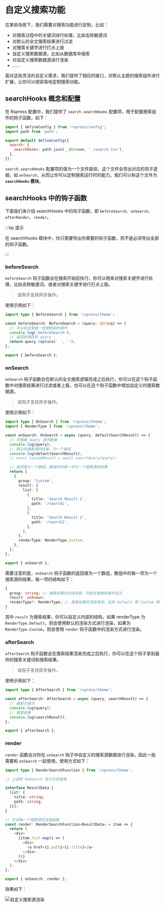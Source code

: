 # 自定义搜索功能

在某些场景下，我们需要对搜索功能进行定制，比如：

- 对搜索过程中的关键词进行处理，比如去除敏感词
- 对默认的全文搜索结果进行过滤
- 对搜索关键字进行打点上报
- 自定义搜索数据源，比如从数据库中搜索
- 对自定义搜索数据源进行渲染
- ......

面对这些灵活的自定义需求，我们提供了相应的接口，对默认主题的搜索组件进行扩展，让你可以很容易地定制搜索功能。

## searchHooks 概念和配置

在 Rspress 配置中，我们提供了 `search.searchHooks` 配置项，用于配置搜索组件的钩子函数，如下：

```js
import { defineConfig } from 'rspress/config';
import path from 'path';

export default defineConfig({
  search: {
    searchHooks: path.join(__dirname, './search.tsx'),
  },
});
```

`search.searchHooks` 配置项的值为一个文件路径，这个文件会导出对应的钩子逻辑，如 `onSearch`，从而让你可以定制搜索运行时的能力。我们可以称这个文件为 **`searchHooks` 模块**。

## searchHooks 中的钩子函数

下面我们来介绍 searchHooks 中的钩子函数，即 `beforeSearch`、`onSearch`、`afterRender`、`render`。

:::tip 提示

在 searchHooks 模块中，你只需要导出你需要的钩子函数，而不是必须导出全部的钩子函数。

:::

### beforeSearch

`beforeSearch` 钩子函数会在搜索开始前执行，你可以用来对搜索关键字进行处理，比如去除敏感词，或者对搜索关键字进行打点上报。

> 该钩子支持异步操作。

使用示例如下：

```ts
import type { BeforeSearch } from 'rspress/theme';

const beforeSearch: BeforeSearch = (query: string) => {
  // 可以在这里做一些搜索前的操作
  console.log('beforeSearch');
  // 返回处理后的 query
  return query.replace(' ', '');
};

export { beforeSearch };
```

### onSearch

`onSearch` 钩子函数会在默认的全文搜索逻辑完成之后执行，你可以在这个钩子函数中对搜索结果进行过滤或者上报，也可以在这个钩子函数中增加自定义的搜索数据源。

> 该钩子支持异步操作。

使用示例如下：

```ts
import type { OnSearch } from 'rspress/theme';
import { RenderType } from 'rspress/theme';

const onSearch: OnSearch = async (query, defaultSearchResult) => {
  // 可根据 query 请求数据
  console.log(query);
  // 默认的搜索源的结果，为一个数组
  console.log(defaultSearchResult);
  // const customResult = await searchQuery(query);

  // 返回值为一个数组，数组中的每一项为一个搜索源的结果
  return [
    {
      group: 'Custom',
      result: {
        list: [
          {
            title: 'Search Result 1',
            path: '/search1',
          },
          {
            title: 'Search Result 2',
            path: '/search2',
          },
        ],
      },
      renderType: RenderType.Custom,
    },
  ];
};

export { onSearch };
```

需要注意的是，`onSearch` 钩子函数的返回值为一个数组，数组中的每一项为一个搜索源的结果，每一项的结构如下：

```ts
{
  group: string; // 搜索结果的分组名称，将会在搜索结果中显示
  result: unknown;
  renderType?: RenderType; // 搜索结果的渲染类型，支持 Default 和 Custom 两种类型
}
```

其中 `result` 为搜索结果，你可以自定义内部的结构。如果 renderType 为 `RenderType.Default`，则会使用默认的渲染方式进行渲染，如果为 `RenderType.Custom`，则会使用 `render` 钩子函数中的渲染方式进行渲染。

### afterSearch

`afterSearch` 钩子函数会在搜索结果渲染完成之后执行，你可以在这个钩子拿到最终的搜索关键词和搜索结果。

> 该钩子支持异步操作。

使用示例如下：

```ts
import type { AfterSearch } from 'rspress/theme';

const afterSearch: AfterSearch = async (query, searchResult) => {
  // 搜索关键词
  console.log(query);
  // 搜索结果
  console.log(searchResult);
};

export { afterSearch };
```

### render

`render` 函数会对你在 `onSearch` 钩子中自定义的搜索源数据进行渲染，因此一般需要和 `onSearch` 一起使用。使用方式如下：

```ts
import type { RenderSearchFunction } from 'rspress/theme';

// 上述的 OnSearch 钩子实现省略

interface ResultData {
  list: {
    title: string;
    path: string;
  }[];
}

// 针对每一个搜索源的渲染函数
const render: RenderSearchFunction<ResultData> = item => {
  return (
    <div>
      {item.list.map(i => (
        <div>
          <a href={i.path}>{i.title}</a>
        </div>
      ))}
    </div>
  );
};

export { onSearch, render };
```

效果如下：

![自定义搜索源渲染](https://lf3-static.bytednsdoc.com/obj/eden-cn/uhbfnupenuhf/rspress/custom-search-preview.png)
